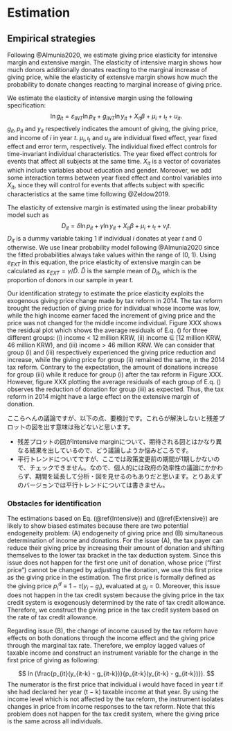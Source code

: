 # Estimation

## Empirical strategies
Following @Almunia2020, we estimate giving price elasticity for intensive margin and extensive margin. The elasticity of intensive margin shows how much donors additionally donates reacting to the marginal increase of giving price, while the elasticity of extensive margin shows how much the probability to donate changes reacting to marginal increase of giving price. 

We estimate the elasticity of intensive margin using the following specification:
$$
\ln g_{it} = \varepsilon_{INT} \ln p_{it} +g_{INT} \ln y_{it} + X_{it}\beta +\mu_i +\iota_t +u_{it}. \label{intensive}
$$
$g_{it}, p_{it}$ and $y_{it}$ respectively indicates the amount of giving, the giving price, and income of $i$ in year $t$.  $\mu_i, \iota_t$ and $u_{it}$ are individual fixed effect, year fixed effect and error term, respectively. 
The individual fixed effect controls for time-invariant individual characteristics. The year fixed effect controls for events that affect all subjects at the same time. $X_{it}$ is a vector of covariates which include variables about education and gender. Moreover, we add some interaction terms between year fixed effect and control variables into $X_{it}$, since they will control for events that affects subject with specific characteristics at the same time following @Zeldow2019.

The elasticity of extensive margin is estimated using the linear probability model such as
$$
D_{it} =  \delta \ln p_{it} +\gamma \ln y_{it} + X_{it}\beta+\mu_i  +\iota_t +v_it. \label{extensive}
$$
$D_{it}$ is a dummy variable taking 1 if individual $i$ donates at year $t$ and 0 otherwise. We use linear probability model following @Almunia2020 since the fitted probabilities always take values within the range of (0, 1). Using $e_{EXT}$ in this equation, the price elasticity of extensive margin can be calculated as $\varepsilon_{EXT} = \gamma/\bar{D}$. $\bar{D}$ is the sample mean of $D_{it}$, which is the proportion of donors in our sample in year t.

Our identification strategy to estimate the price elasticity exploits the exogenous giving price change made by tax reform in 2014. The tax reform brought the reduction of giving price for individual whose income was low, while the high income earner faced the increment of giving price and the price was not changed for the middle income individual. Figure XXX shows the residual plot which shows the average residuals of E.q. (\ref{intensive}) for three different groups: (i) income $<$ 12 million KRW, (ii) income $\in$ [12 million KRW, 46 million KRW), and (iii) income $>$ 46 million KRW. We can consider that group (i) and (iii) respectively experienced the giving price reduction and increase, while the giving price for group (ii) remained the same, in the 2014 tax reform. Contrary to the expectation, the amount of donations increase for group (iii) while it reduce for group (i) after the tax reform in Figure XXX. However, figure XXX plotting the average residuals of each group of E.q. (\ref{extensive}) observes the reduction of donation for group (iii) as expected. Thus, the tax reform in 2014 might have a large effect on the extensive margin of donation. 

ここらへんの議論ですが、以下の点、要検討です。これらが解決しないと残差プロットの図を出す意味は殆どないと思います。
 
 - 残差プロットの図がIntensive marginについて、期待される図とはかなり異なる結果を出しているので、どう議論しようか悩みどころです。
 - 平行トレンドについてですが、ここでは政策変更前の期間が1期しかないので、チェックできません。なので、個人的には政府の効率性の議論にかかわらず、期間を延長して分析・図を見せるのもありだと思います。とりあえずのバージョンでは平行トレンドについては書きません。

### Obstacles for identification
The estimations based on Eq. (\@ref{Intensive}) and (\@ref{Extensive}) are likely to show biased estimates because there are two potential endogeneity problem: (A) endogeneity of giving price and (B) simultaneous determination of income and donations. For the issue (A), the tax payer can reduce their giving price by increasing their amount of donation and shifting themselves to the lower tax bracket in the tax deduction system. Since this issue does not happen for the first one unit of donation, whose price ("first price") cannot be changed by adjusting the donation, we use this first price as the giving price in the estimation. The first price is formally defined as the giving price $p^d_i\equiv 1−\tau (y_i−g_i)$, evaluated at $g_i=0$. Moreover, this issue does not happen in the tax credit system because the giving price in the tax credit system is exogenously determined by the rate of tax credit allowance. Therefore, we construct the giving price in the tax credit system based on the rate of tax credit allowance.

Regarding issue (B), the change of income caused by the tax reform have effects on both donations through the income effect and the giving price through the marginal tax rate. Therefore, we employ lagged values of taxable income and construct an instrument variable for the change in the first price of giving as following:

$$
ln (\frac{p_{it}(y_{it-k} - g_{it-k})}{p_{it-k}(y_{it-k} - g_{it-k})}).
$$
The numerator is the first price that individual i would have faced in year t if she had declared her year (t − k) taxable income at that year. By using the income level which is not affected by the tax reform, the instrument isolates changes in price from income responses to the tax reform. Note that this problem does not happen for the tax credit system, where the giving price is the same across all individuals.

